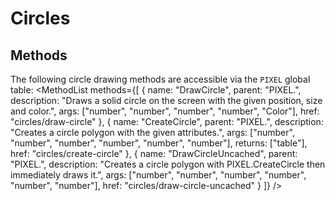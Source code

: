 
# Circles
## Methods
The following circle drawing methods are accessible via the `PIXEL` global table:
<MethodList methods={[
	{
		name: "DrawCircle",
		parent: "PIXEL.",
		description: "Draws a solid circle on the screen with the given position, size and color.",
		args: ["number", "number", "number", "number", "Color"],
		href: "circles/draw-circle"
	},
	{
		name: "CreateCircle",
		parent: "PIXEL.",
		description: "Creates a circle polygon with the given attributes.",
		args: ["number", "number", "number", "number", "number", "number"],
		returns: ["table"],
		href: "circles/create-circle"
	},
	{
		name: "DrawCircleUncached",
		parent: "PIXEL.",
		description: "Creates a circle polygon with PIXEL.CreateCircle then immediately draws it.",
		args: ["number", "number", "number", "number", "number", "number"],
		href: "circles/draw-circle-uncached"
	}
]} />